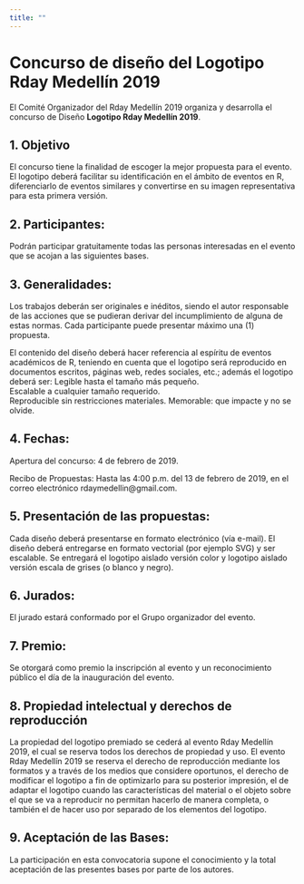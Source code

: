 ```yaml
---
title: ""
---
```


# Concurso de diseño del Logotipo Rday Medellín 2019

El Comité Organizador del Rday Medellín 2019 organiza y desarrolla el concurso de Diseño __Logotipo Rday Medellín 2019__.

## 1. Objetivo
El concurso tiene la finalidad de escoger la mejor propuesta para el evento. El logotipo deberá facilitar su identificación en el ámbito de eventos en R, diferenciarlo de eventos similares y convertirse en su imagen representativa para esta primera versión. 

## 2. Participantes:
Podrán participar gratuitamente todas las personas interesadas en el evento que se acojan a las siguientes bases.

## 3. Generalidades:
Los trabajos deberán ser originales e inéditos, siendo el autor responsable de las acciones que se pudieran derivar del incumplimiento de alguna de estas normas. Cada participante puede presentar máximo una (1) propuesta.

El contenido del diseño deberá hacer referencia al espíritu de eventos académicos de R, teniendo en cuenta que el logotipo será reproducido en documentos escritos, páginas web, redes sociales, etc.; además el logotipo deberá ser: 
Legible hasta el tamaño más pequeño.  
Escalable a cualquier tamaño requerido.  
Reproducible sin restricciones materiales.
Memorable: que impacte y no se olvide.

## 4. Fechas: 
Apertura del concurso: 4 de febrero de 2019. 

Recibo de Propuestas: Hasta las 4:00 p.m. del 13 de febrero de 2019, en el correo electrónico rdaymedellin@gmail.com.

## 5. Presentación de las propuestas:
Cada diseño deberá presentarse en formato electrónico (vía e-mail). El diseño deberá entregarse en formato vectorial (por ejemplo SVG) y ser escalable. Se entregará el logotipo aislado versión color y logotipo aislado versión escala de grises (o blanco y negro).

## 6. Jurados:
El jurado estará conformado por el Grupo organizador del evento. 

## 7. Premio:
Se otorgará como premio la inscripción al evento y un reconocimiento público el día de la inauguración del evento. 

## 8. Propiedad intelectual y derechos de reproducción
La propiedad del logotipo premiado se cederá al evento Rday Medellín 2019, el cual se reserva todos los derechos de propiedad y uso.
El evento Rday Medellín 2019 se reserva el derecho de reproducción mediante los formatos y a través de los medios que considere oportunos, el derecho de modificar el logotipo a fin de optimizarlo para su posterior impresión, el de adaptar el logotipo cuando las características del material o el objeto sobre el que se va a reproducir no permitan hacerlo de manera completa, o también el de hacer uso por separado de los elementos del logotipo.

## 9. Aceptación de las Bases:
La participación en esta convocatoria supone el conocimiento y la total aceptación de las presentes bases por parte de los autores.

